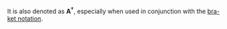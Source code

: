 It is also denoted as $\mathbf{A^{\dagger}}$, especially when used in conjunction with the [bra-ket notation](../bra_ket_notation.qmd). 
